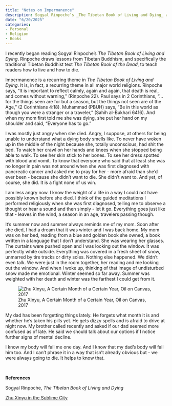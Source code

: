 ```yaml
---
title: "Notes on Impermanence"
description: Sogyal Rinpoche’s _The Tibetan Book of Living and Dying_ and a three year death anniversary
date: "6/20/2025"
categories:
- Personal
- Religion
- Books
---
```

 
I recently began reading Sogyal Rinpoche’s _The Tibetan Book of Living and Dying_. Rinpoche draws lessons from Tibetan Buddhism, and specifically the traditional Tibetan Buddhist text _The Tibetan Book of the Dead_, to teach readers how to live and how to die.

Impermanence is a recurring theme in _The Tibetan Book of Living and Dying_. It is, in fact, a recurring theme in all major world religions. Rinpoche says, “It is important to reflect calmly, again and again, that death is real, and comes without warning,” (Rinpoche 22). Paul says in 2 Corinthians, “...for the things seen are for but a season, but the things not seen are of the Age,” (2 Corinthians 4:18). Muhammad (PBUH) says, “Be in this world as though you were a stranger or a traveler,” (Sahih al-Bukhari 6416). And when my mom first told me she was dying, she put her hand on my shoulder and said, “Everyone has to go.”

I was mostly just angry when she died. Angry, I suppose, at others for being unable to understand what a dying body smells like. To never have woken up in the middle of the night because she, totally unconscious, had shit the bed. To watch her crawl on her hands and knees when she stopped being able to walk. To see her skin stick to her bones. To see her dress spotted with blood and vomit. To know that everyone who said that at least she was no longer in pain was not around when she was first diagnosed with pancreatic cancer and asked me to pray for her - more afraid than she’d ever been - because she didn’t want to die. She didn’t want to. And yet, of course, she did. It is a fight none of us win.

I am less angry now. I know the weight of a life in a way I could not have possibly known before she died. I think of the guided meditations I performed religiously when she was first diagnosed, telling me to observe a thought or hear a sound and then simply - let it go. Everything goes just like that - leaves in the wind, a season in an age, travelers passing though.

It's summer now and summer always reminds me of my mom. Soon after she died, I had a dream that it was winter and I was back home. My mom was on her bed, reading from a blue and golden book she owned, a book written in a language that I don't understand. She was wearing her glasses. The curtains were pushed open and I was looking out the window. It was perfectly white outside. Everything was covered in a fresh sheet of snow, unmarred by tire tracks or dirty soles. Nothing else happened. We didn’t even talk. We were just in the room together, her reading and me looking out the window. And when I woke up, thinking of that image of undisturbed snow made me emotional. Winter seemed so far away. Summer was weighted with her death and winter was the farthest I could get from it.

![Zhu Xinyu, A Certain Month of a Certain Year, Oil on Canvas, 2017](ZhuXinyu.Jpeg "Zhu Xinyu, A Certain Month of a Certain Year, Oil on Canvas, 2017")

My dad has been forgetting things lately. He forgets what month it is and whether he’s taken his pills yet. He gets dizzy spells and is afraid to drive at night now. My brother called recently and asked if our dad seemed more confused as of late. He said we should talk about our options if I notice further signs of mental decline.

I know my body will fail me one day. And I know that my dad’s body will fail him too. And I can’t phrase it in a way that isn’t already obvious but - we were always going to die. It helps to know that.

&nbsp;
&nbsp;
&nbsp;

**References**

Sogyal Rinpoche, _The Tibetan Book of Living and Dying_

[Zhu Xinyu in the Sublime City](https://www.mutualart.com/Article/Zhu-Xinyu-in-the-Sublime-City/F6E9301B9DB2DE3C)